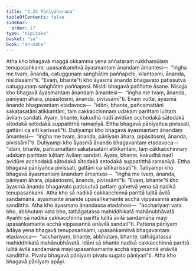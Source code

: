 ```yaml
---
title: "3.24 Pānīyāharaṇa"
tableOfContents: false
sidebar:
  order: 17
type: "tipitaka"
basket: "su"
book: "dn-maha"
---
```



<DynamicBreadcrumb />

<Division number="191" book="dn-maha">

<Paragraph number="426" book="dn-maha">
Atha kho bhagavā maggā okkamma yena aññataraṃ rukkhamūlaṃ tenupasaṅkami; upasaṅkamitvā āyasmantaṃ ānandaṃ āmantesi—  “iṅgha me tvaṃ, ānanda, catugguṇaṃ saṅghāṭiṃ paññapehi, kilantosmi, ānanda, nisīdissāmī”ti. “Evaṃ, bhante”ti kho āyasmā ānando bhagavato paṭissutvā catugguṇaṃ saṅghāṭiṃ paññapesi. Nisīdi bhagavā paññatte āsane. Nisajja kho bhagavā āyasmantaṃ ānandaṃ āmantesi—  “iṅgha me tvaṃ, ānanda, pānīyaṃ āhara, pipāsitosmi, ānanda, pivissāmī”ti. Evaṃ vutte, āyasmā ānando bhagavantaṃ etadavoca—  “idāni, bhante, pañcamattāni sakaṭasatāni atikkantāni, taṃ cakkacchinnaṃ udakaṃ parittaṃ luḷitaṃ āvilaṃ sandati. Ayaṃ, bhante, kakudhā nadī avidūre acchodakā sātodakā sītodakā setodakā suppatitthā ramaṇīyā. Ettha bhagavā pānīyañca pivissati, gattāni ca sītī karissatī”ti.
</Paragraph>

<Paragraph number="427" book="dn-maha">
Dutiyampi kho bhagavā āyasmantaṃ ānandaṃ āmantesi—  “iṅgha me tvaṃ, ānanda, pānīyaṃ āhara, pipāsitosmi, ānanda, pivissāmī”ti. Dutiyampi kho āyasmā ānando bhagavantaṃ etadavoca—  “idāni, bhante, pañcamattāni sakaṭasatāni atikkantāni, taṃ cakkacchinnaṃ udakaṃ parittaṃ luḷitaṃ āvilaṃ sandati. Ayaṃ, bhante, kakudhā nadī avidūre acchodakā sātodakā sītodakā setodakā suppatitthā ramaṇīyā. Ettha bhagavā pānīyañca pivissati, gattāni ca sītīkarissatī”ti.
</Paragraph>

<Paragraph number="428" book="dn-maha">
Tatiyampi kho bhagavā āyasmantaṃ ānandaṃ āmantesi—  “iṅgha me tvaṃ, ānanda, pānīyaṃ āhara, pipāsitosmi, ānanda, pivissāmī”ti. “Evaṃ, bhante”ti kho āyasmā ānando bhagavato paṭissutvā pattaṃ gahetvā yena sā nadikā tenupasaṅkami. Atha kho sā nadikā cakkacchinnā parittā luḷitā āvilā sandamānā, āyasmante ānande upasaṅkamante acchā vippasannā anāvilā sandittha. Atha kho āyasmato ānandassa etadahosi—  “acchariyaṃ vata bho, abbhutaṃ vata bho, tathāgatassa mahiddhikatā mahānubhāvatā. Ayañhi sā nadikā cakkacchinnā parittā luḷitā āvilā sandamānā mayi upasaṅkamante acchā vippasannā anāvilā sandatī”ti. Pattena pānīyaṃ ādāya yena bhagavā tenupasaṅkami; upasaṅkamitvā bhagavantaṃ etadavoca—  “acchariyaṃ, bhante, abbhutaṃ, bhante, tathāgatassa mahiddhikatā mahānubhāvatā. Idāni sā bhante nadikā cakkacchinnā parittā luḷitā āvilā sandamānā mayi upasaṅkamante acchā vippasannā anāvilā sandittha. Pivatu bhagavā pānīyaṃ pivatu sugato pānīyan”ti. Atha kho bhagavā pānīyaṃ apāyi.
</Paragraph>
</Division>
